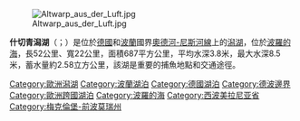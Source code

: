 [[Image:Altwarp_aus_der_Luft.jpg|right]]

'''什切青潟湖'''（{{lang-de|Stettiner Haff}}；{{lang-pl|Zalew Szczeciński}}）是位於[[德國|德國]]和[[波蘭|波蘭]]國界[[奧德河-尼斯河線|奧德河-尼斯河線]]上的[[潟湖|潟湖]]，位於[[波羅的海|波羅的海]]，長52公里、寬22公里，面積687平方公里，平均水深3.8米，最大水深8.5米，蓄水量約2.58立方公里，該湖是重要的捕魚地點和交通途徑。

{{coord|53|48|16|N|14|08|25|E|type:waterbody|display=title}}

{{Germany-geo-stub}}
{{DEFAULTSORT:Szczecin}}
[[Category:歐洲潟湖|Category:歐洲潟湖]]
[[Category:波蘭湖泊|Category:波蘭湖泊]]
[[Category:德國湖泊|Category:德國湖泊]]
[[Category:德波邊界|Category:德波邊界]]
[[Category:歐洲跨國湖泊|Category:歐洲跨國湖泊]]
[[Category:波羅的海|Category:波羅的海]]
[[Category:西波美拉尼亚省|Category:西波美拉尼亚省]]
[[Category:梅克倫堡-前波莫瑞州|Category:梅克倫堡-前波莫瑞州]]